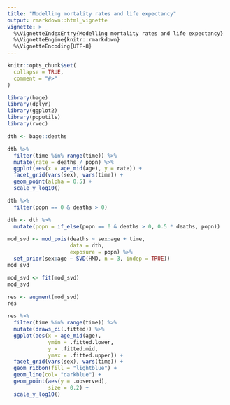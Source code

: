 ```yaml
---
title: "Modelling mortality rates and life expectancy"
output: rmarkdown::html_vignette
vignette: >
  %\VignetteIndexEntry{Modelling mortality rates and life expectancy}
  %\VignetteEngine{knitr::rmarkdown}
  %\VignetteEncoding{UTF-8}
---
```


```r
knitr::opts_chunk$set(
  collapse = TRUE,
  comment = "#>"
)
```

```r
library(bage)
library(dplyr)
library(ggplot2)
library(poputils)
library(rvec)
```


```r
dth <- bage::deaths
```

```r
dth %>%
  filter(time %in% range(time)) %>%
  mutate(rate = deaths / popn) %>%
  ggplot(aes(x = age_mid(age), y = rate)) +
  facet_grid(vars(sex), vars(time)) +
  geom_point(alpha = 0.5) +
  scale_y_log10()
```

```r
dth %>% 
  filter(popn == 0 & deaths > 0)
```


```r
dth <- dth %>%
  mutate(popn = if_else(popn == 0 & deaths > 0, 0.5 * deaths, popn))
```



```r
mod_svd <- mod_pois(deaths ~ sex:age + time,
                    data = dth,
                    exposure = popn) %>%
  set_prior(sex:age ~ SVD(HMD, n = 3, indep = TRUE))
mod_svd
```

```r
mod_svd <- fit(mod_svd)
mod_svd
```


```r
res <- augment(mod_svd)
res
```

```r
res %>%
  filter(time %in% range(time)) %>%
  mutate(draws_ci(.fitted)) %>%
  ggplot(aes(x = age_mid(age), 
             ymin = .fitted.lower,
             y = .fitted.mid,
             ymax = .fitted.upper)) +
  facet_grid(vars(sex), vars(time)) +
  geom_ribbon(fill = "lightblue") +
  geom_line(col= "darkblue") +
  geom_point(aes(y = .observed),
             size = 0.2) +
  scale_y_log10()
```

